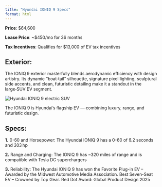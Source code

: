 ```yaml
---
title: "Hyundai IONIQ 9 Specs"
format: html
---
```


**Price**: $64,600

**Lease Price**: ~$450/mo for 36 months

**Tax Incentives**: Qualifies for $13,000 of EV tax incentives

## Exterior:
The IONIQ 9 exterior masterfully blends aerodynamic efficiency with design artistry. Its dynamic “boat‑tail” silhouette, signature pixel lighting, sculptural side accents, and clean, futuristic detailing make it a standout in the large‑SUV EV segment.

<section class="car-section">
  <img src="images/ioniq-9.jpg" alt="Hyundai IONIQ 9 electric SUV" class="car-photo">
  <p>The IONIQ 9 is Hyundai’s flagship EV — combining luxury, range, and futuristic design.</p>
</section>

## Specs:

**1.** 0-60 and Horsepower: The Hyundai IONIQ 9 has a 0-60 of 6.2 seconds and 303 hp

**2.** Range and Charging: The IONIQ 9 has ~320 miles of range and is compatible with Tesla DC superchargers
 
**3.** Reliability: The Hyundai IONIQ 9 has won the Favorite Plug-in EV – Awarded by the Midwest Automotive Media Association. Best Seven-Seat EV – Crowned by Top Gear.  Red Dot Award: Global Product Design 2025 

